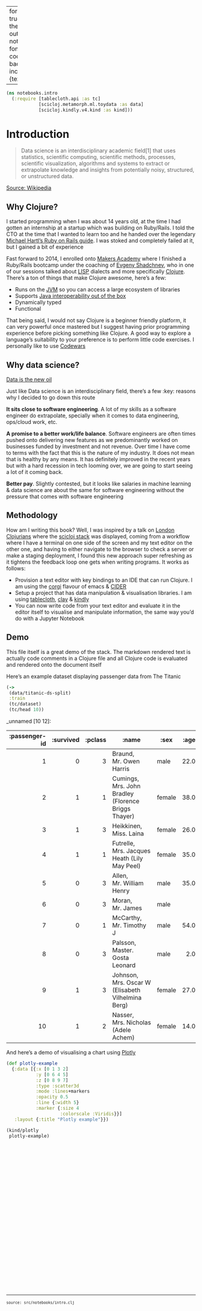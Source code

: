 
---
format:
  html: {toc: true, toc-depth: 4, theme: cosmo, output-file: notebooks.intro.html}
fontsize: 0.9em
code-block-background: true
include-in-header: {text: '<link rel = "icon" href = "data:," />'}

---
<style></style><style>.printedClojure .sourceCode {
  background-color: transparent;
  border-style: none;
}
</style><style>.clay-limit-image-width .clay-image {max-width: 100%}
</style>
<script src="notebooks.intro_files/md-default0.js" type="text/javascript"></script><script src="notebooks.intro_files/md-default1.js" type="text/javascript"></script><script src="notebooks.intro_files/plotly2.js" type="text/javascript"></script>

::: {.sourceClojure}
```clojure
(ns notebooks.intro
  (:require [tablecloth.api :as tc]
            [scicloj.metamorph.ml.toydata :as data]
            [scicloj.kindly.v4.kind :as kind]))
```
:::



# Introduction

> Data science is an interdisciplinary academic field[1] that uses statistics, scientific computing, scientific methods, processes, scientific visualization, algorithms and systems to extract or extrapolate knowledge and insights from potentially noisy, structured, or unstructured data.

[Source: Wikipedia](https://en.wikipedia.org/wiki/Data_science)


## Why Clojure?

I started programming when I was about 14 years old, at the time I had gotten an internship at a startup which was building on Ruby/Rails. I told the CTO at the time that I wanted to learn too and he handed over the legendary
[Michael Hartl's Ruby on Rails guide](https://www.railstutorial.org/). I was stoked and completely failed at it, but I gained a bit of experience

Fast forward to 2014, I enrolled onto [Makers Academy](https://makers.tech/) where I finished a Ruby/Rails bootcamp under the coaching of [Evgeny Shadchnev](https://www.evgeny.coach/), who in one of our sessions talked about
[LISP](https://lisp-lang.org/) dialects and more specifically [Clojure](https://clojure.org/). There's a ton of things that make Clojure awesome, here's a few:

- Runs on the [JVM](https://en.wikipedia.org/wiki/Java_virtual_machine) so you can access a large ecosystem of libraries
- Supports [Java interoperability out of the box](https://clojure.org/reference/java_interop)
- Dynamically typed
- Functional

That being said, I would not say Clojure is a beginner friendly platform, it can very powerful once mastered but I suggest having prior programming experience before picking something like Clojure. A good way to explore a
language's suitability to your preference is to perform little code exercises. I personally like to use [Codewars](https://www.codewars.com)


## Why data science?

[Data is the new oil](https://www.economist.com/leaders/2017/05/06/the-worlds-most-valuable-resource-is-no-longer-oil-but-data)

Just like Data science is an interdisciplinary field, there's a few :key: reasons why I decided to go down this route

**It sits close to software engineering**. A lot of my skills as a software engineer do extrapolate, specially when it comes to data engineering, ops/cloud work, etc.

**A promise to a better work/life balance**. Software engineers are often times pushed onto delivering new features as we predominantly worked on businesses funded by investment and not revenue. Over time I have come to terms
with the fact that this is the nature of my industry. It does not mean that is healthy by any means. It has definitely improved in the recent years but with a hard recession in tech looming over, we are going to start seeing
a lot of it coming back.

**Better pay**. Slightly contested, but it looks like salaries in machine learning & data science are about the same for software engineering without the pressure that comes with software engineering


## Methodology

How am I writing this book? Well, I was inspired by a talk on [London Clojurians](https://www.youtube.com/watch?v=eUFf3-og_-Y) where the [scicloj stack](https://scicloj.github.io/) was displayed, coming from a workflow where I have a terminal on one
side of the screen and my text editor on the other one, and having to either navigate to the browser to check a server or make a staging deployment, I found this new approach super refreshing as it tightens the feedback loop
one gets when writing programs. It works as follows:

- Provision a text editor with key bindings to an IDE that can run Clojure. I am using the [corgi](https://github.com/corgi-emacs/corgi) flavour of emacs & [CIDER](https://cider.mx/)
- Setup a project that has data manipulation & visualisation libraries. I am using [tablecloth](https://github.com/scicloj/tablecloth), [clay](https://github.com/scicloj/clay) & [kindly](https://github.com/scicloj/kindly)
- You can now write code from your text editor and evaluate it in the editor itself to visualise and manipulate information, the same way you'd do with a Jupyter Notebook


## Demo

This file itself is a great demo of the stack. The markdown rendered text is actually code comments in a Clojure file and all Clojure code is evaluated and rendered onto the document itself

Here's an example dataset displaying passenger data from The Titanic


::: {.sourceClojure}
```clojure
(->
 (data/titanic-ds-split)
 :train
 (tc/dataset)
 (tc/head 10))
```
:::


::: {.clay-dataset}
_unnamed [10 12]:

| :passenger-id | :survived | :pclass |                                               :name |   :sex | :age | :sib-sp | :parch |          :ticket |   :fare | :cabin | :embarked |
|--------------:|----------:|--------:|-----------------------------------------------------|--------|-----:|--------:|-------:|------------------|--------:|--------|-----------|
|             1 |         0 |       3 |                             Braund, Mr. Owen Harris |   male | 22.0 |       1 |      0 |        A/5 21171 |  7.2500 |        |         S |
|             2 |         1 |       1 | Cumings, Mrs. John Bradley (Florence Briggs Thayer) | female | 38.0 |       1 |      0 |         PC 17599 | 71.2833 |    C85 |         C |
|             3 |         1 |       3 |                              Heikkinen, Miss. Laina | female | 26.0 |       0 |      0 | STON/O2. 3101282 |  7.9250 |        |         S |
|             4 |         1 |       1 |        Futrelle, Mrs. Jacques Heath (Lily May Peel) | female | 35.0 |       1 |      0 |           113803 | 53.1000 |   C123 |         S |
|             5 |         0 |       3 |                            Allen, Mr. William Henry |   male | 35.0 |       0 |      0 |           373450 |  8.0500 |        |         S |
|             6 |         0 |       3 |                                    Moran, Mr. James |   male |      |       0 |      0 |           330877 |  8.4583 |        |         Q |
|             7 |         0 |       1 |                             McCarthy, Mr. Timothy J |   male | 54.0 |       0 |      0 |            17463 | 51.8625 |    E46 |         S |
|             8 |         0 |       3 |                      Palsson, Master. Gosta Leonard |   male |  2.0 |       3 |      1 |           349909 | 21.0750 |        |         S |
|             9 |         1 |       3 |   Johnson, Mrs. Oscar W (Elisabeth Vilhelmina Berg) | female | 27.0 |       0 |      2 |           347742 | 11.1333 |        |         S |
|            10 |         1 |       2 |                 Nasser, Mrs. Nicholas (Adele Achem) | female | 14.0 |       1 |      0 |           237736 | 30.0708 |        |         C |


:::


And here's a demo of visualising a chart using [Plotly](https://plotly.com/)


::: {.sourceClojure}
```clojure
(def plotly-example
  {:data [{:x [0 1 3 2]
           :y [0 6 4 5]
           :z [0 8 9 7]
           :type :scatter3d
           :mode :lines+markers
           :opacity 0.5
           :line {:width 5}
           :marker {:size 4
                    :colorscale :Viridis}}]
   :layout {:title "Plotly example"}})
```
:::



::: {.sourceClojure}
```clojure
(kind/plotly
 plotly-example)
```
:::



```{=html}
<div style="height:400px;width:100%;"><script>Plotly.newPlot(document.currentScript.parentElement,
              [{"x":[0,1,3,2],"y":[0,6,4,5],"z":[0,8,9,7],"type":"scatter3d","mode":"lines+markers","opacity":0.5,"line":{"width":5},"marker":{"size":4,"colorscale":"Viridis"}}], {"title":"Plotly example"}, {});</script></div>
```



```{=html}
<div style="background-color:grey;height:2px;width:100%;"></div>
```



```{=html}
<div><pre><small><small>source: src/notebooks/intro.clj</small></small></pre></div>
```
